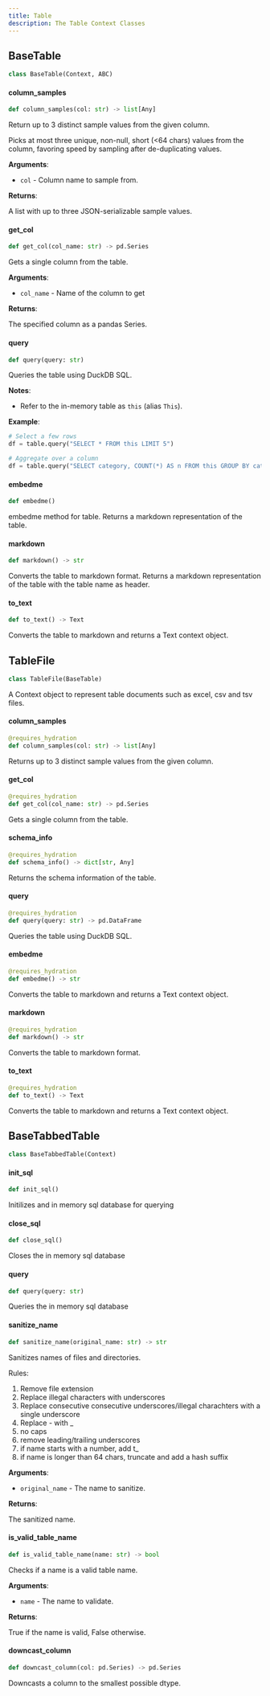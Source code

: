 ```yaml
---
title: Table
description: The Table Context Classes
---
```


## BaseTable

```python
class BaseTable(Context, ABC)
```

#### column\_samples

```python
def column_samples(col: str) -> list[Any]
```

Return up to 3 distinct sample values from the given column.

Picks at most three unique, non-null, short (&lt;64 chars) values from
the column, favoring speed by sampling after de-duplicating values.

**Arguments**:

- `col` - Column name to sample from.
  

**Returns**:

  A list with up to three JSON-serializable sample values.

#### get\_col

```python
def get_col(col_name: str) -> pd.Series
```

Gets a single column from the table.

**Arguments**:

- `col_name` - Name of the column to get
  

**Returns**:

  The specified column as a pandas Series.

#### query

```python
def query(query: str)
```

Queries the table using DuckDB SQL.

**Notes**:

  - Refer to the in-memory table as `this` (alias `This`).
  

**Example**:

```python
# Select a few rows
df = table.query("SELECT * FROM this LIMIT 5")

# Aggregate over a column
df = table.query("SELECT category, COUNT(*) AS n FROM this GROUP BY category")
```

#### embedme

```python
def embedme()
```

embedme method for table. Returns a markdown representation of the table.

#### markdown

```python
def markdown() -> str
```

Converts the table to markdown format.
Returns a markdown representation of the table with the table name as header.

#### to\_text

```python
def to_text() -> Text
```

Converts the table to markdown and returns a Text context object.

## TableFile

```python
class TableFile(BaseTable)
```

A Context object to represent table documents such as excel, csv and tsv files.

#### column\_samples

```python
@requires_hydration
def column_samples(col: str) -> list[Any]
```

Returns up to 3 distinct sample values from the given column.

#### get\_col

```python
@requires_hydration
def get_col(col_name: str) -> pd.Series
```

Gets a single column from the table.

#### schema\_info

```python
@requires_hydration
def schema_info() -> dict[str, Any]
```

Returns the schema information of the table.

#### query

```python
@requires_hydration
def query(query: str) -> pd.DataFrame
```

Queries the table using DuckDB SQL.

#### embedme

```python
@requires_hydration
def embedme() -> str
```

Converts the table to markdown and returns a Text context object.

#### markdown

```python
@requires_hydration
def markdown() -> str
```

Converts the table to markdown format.

#### to\_text

```python
@requires_hydration
def to_text() -> Text
```

Converts the table to markdown and returns a Text context object.

## BaseTabbedTable

```python
class BaseTabbedTable(Context)
```

#### init\_sql

```python
def init_sql()
```

Initilizes and in memory sql database for querying

#### close\_sql

```python
def close_sql()
```

Closes the in memory sql database

#### query

```python
def query(query: str)
```

Queries the in memory sql database

#### sanitize\_name

```python
def sanitize_name(original_name: str) -> str
```

Sanitizes names of files and directories.

Rules:
1. Remove file extension
2. Replace illegal characters with underscores
3. Replace consecutive consecutive underscores/illegal charachters with a single underscore
4. Replace - with _
5. no caps
4. remove leading/trailing underscores
5. if name starts with a number, add t_
6. if name is longer than 64 chars, truncate and add a hash suffix

**Arguments**:

- `original_name` - The name to sanitize.
  

**Returns**:

  The sanitized name.

#### is\_valid\_table\_name

```python
def is_valid_table_name(name: str) -> bool
```

Checks if a name is a valid table name.

**Arguments**:

- `name` - The name to validate.
  

**Returns**:

  True if the name is valid, False otherwise.

#### downcast\_column

```python
def downcast_column(col: pd.Series) -> pd.Series
```

Downcasts a column to the smallest possible dtype.

